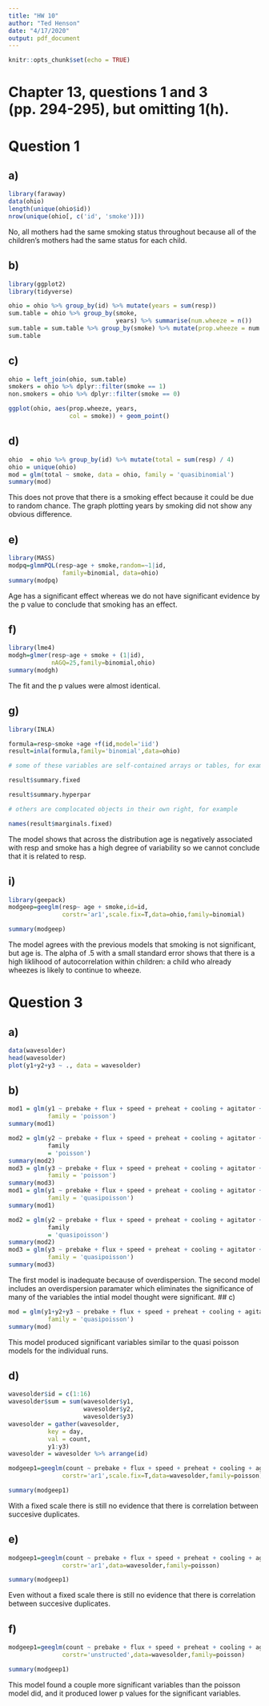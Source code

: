 ```yaml
---
title: "HW 10"
author: "Ted Henson"
date: "4/17/2020"
output: pdf_document
---
```


```r
knitr::opts_chunk$set(echo = TRUE)
```

# Chapter 13, questions 1 and 3 (pp. 294-295), but omitting 1(h).

# Question 1
## a)
```r
library(faraway)
data(ohio)
length(unique(ohio$id))
nrow(unique(ohio[, c('id', 'smoke')]))
```

No, all mothers had the same smoking status throughout because all of the children's mothers had the same status for each child.

## b)
```r
library(ggplot2)
library(tidyverse)

ohio = ohio %>% group_by(id) %>% mutate(years = sum(resp))
sum.table = ohio %>% group_by(smoke,
                              years) %>% summarise(num.wheeze = n())
sum.table = sum.table %>% group_by(smoke) %>% mutate(prop.wheeze = num.wheeze / sum(num.wheeze))
sum.table
```

## c)
```r
ohio = left_join(ohio, sum.table)
smokers = ohio %>% dplyr::filter(smoke == 1)
non.smokers = ohio %>% dplyr::filter(smoke == 0)

ggplot(ohio, aes(prop.wheeze, years,
                 col = smoke)) + geom_point()

```

## d)
```r
ohio  = ohio %>% group_by(id) %>% mutate(total = sum(resp) / 4)
ohio = unique(ohio)
mod = glm(total ~ smoke, data = ohio, family = 'quasibinomial')
summary(mod)
```

This does not prove that there is a smoking effect because it could be due to random chance. The graph plotting years by smoking did not show any obvious difference.

## e)
```r
library(MASS)
modpq=glmmPQL(resp~age + smoke,random=~1|id,
               family=binomial, data=ohio)
summary(modpq)

```

Age has a significant effect whereas we do not have significant evidence by the p value to conclude that smoking has an effect.

## f)
```r
library(lme4)
modgh=glmer(resp~age + smoke + (1|id),
            nAGQ=25,family=binomial,ohio)
summary(modgh)


```

The fit and the p values were almost identical.


## g)
```r
library(INLA)

formula=resp~smoke +age +f(id,model='iid')
result=inla(formula,family='binomial',data=ohio)

# some of these variables are self-contained arrays or tables, for example

result$summary.fixed

result$summary.hyperpar

# others are complocated objects in their own right, for example

names(result$marginals.fixed)
```

The model shows that across the distribution age is negatively associated with resp and smoke has a high degree of variability so we cannot conclude that it is related to resp.

## i)
```r
library(geepack)
modgeep=geeglm(resp~ age + smoke,id=id,
               corstr='ar1',scale.fix=T,data=ohio,family=binomial)

summary(modgeep)

```

The model agrees with the previous models that smoking is not significant, but age is. The alpha of .5 with a small standard error shows that there is a high liklihood of autocorrelation within children: a child who already wheezes is likely to continue to wheeze.


# Question 3
## a)
```r
data(wavesolder)
head(wavesolder)
plot(y1+y2+y3 ~ ., data = wavesolder)
```
## b)
```r
mod1 = glm(y1 ~ prebake + flux + speed + preheat + cooling + agitator + temp, data = wavesolder,
           family = 'poisson')
summary(mod1)

mod2 = glm(y2 ~ prebake + flux + speed + preheat + cooling + agitator + temp, data = wavesolder,
           family 
           = 'poisson')
summary(mod2)
mod3 = glm(y3 ~ prebake + flux + speed + preheat + cooling + agitator + temp, data = wavesolder,
           family = 'poisson')
summary(mod3)
mod1 = glm(y1 ~ prebake + flux + speed + preheat + cooling + agitator + temp, data = wavesolder,
           family = 'quasipoisson')
summary(mod1)

mod2 = glm(y2 ~ prebake + flux + speed + preheat + cooling + agitator + temp, data = wavesolder,
           family 
           = 'quasipoisson')
summary(mod2)
mod3 = glm(y3 ~ prebake + flux + speed + preheat + cooling + agitator + temp, data = wavesolder,
           family = 'quasipoisson')
summary(mod3)
```
The first model is inadequate because of overdispersion. The second model includes an overdispersion paramater which eliminates the significance of many of the variables the intial model thought were significant.
## c)
```r

mod = glm(y1+y2+y3 ~ prebake + flux + speed + preheat + cooling + agitator + temp, data = wavesolder,
           family = 'quasipoisson')
summary(mod)

```

This model produced significant variables similar to the quasi poisson models for the individual runs.

## d)
```r
wavesolder$id = c(1:16)
wavesolder$sum = sum(wavesolder$y1,
                     wavesolder$y2,
                     wavesolder$y3)
wavesolder = gather(wavesolder,
           key = day,
           val = count,
           y1:y3)
wavesolder = wavesolder %>% arrange(id)

modgeep1=geeglm(count ~ prebake + flux + speed + preheat + cooling + agitator + temp,id = id,
               corstr='ar1',scale.fix=T,data=wavesolder,family=poisson)

summary(modgeep1)
```

With a fixed scale there is still no evidence that there is correlation between succesive duplicates.


## e)
```r
modgeep1=geeglm(count ~ prebake + flux + speed + preheat + cooling + agitator + temp,id = id,
               corstr='ar1',data=wavesolder,family=poisson)

summary(modgeep1)
```

Even without a fixed scale there is still no evidence that there is correlation between succesive duplicates.

## f)
```r
modgeep1=geeglm(count ~ prebake + flux + speed + preheat + cooling + agitator + temp,id = id,
               corstr='unstructed',data=wavesolder,family=poisson)

summary(modgeep1)
```

This model found a couple more significant variables than the poisson model did, and it produced lower p values for the significant variables.